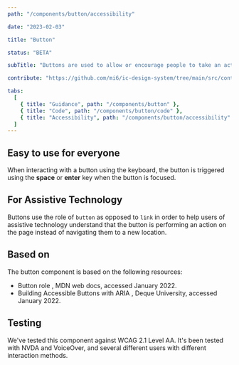 ```yaml
---
path: "/components/button/accessibility"

date: "2023-02-03"

title: "Button"

status: "BETA"

subTitle: "Buttons are used to allow or encourage people to take an action."

contribute: "https://github.com/mi6/ic-design-system/tree/main/src/content/structured/components/button"

tabs:
  [
    { title: "Guidance", path: "/components/button" },
    { title: "Code", path: "/components/button/code" },
    { title: "Accessibility", path: "/components/button/accessibility" },
  ]
---
```


## Easy to use for everyone

When interacting with a button using the keyboard, the button is triggered using the **space** or **enter** key when the button is focused.

## For Assistive Technology

Buttons use the role of `button` as opposed to `link` in order to help users of assistive technology understand that the button is performing an action on the page instead of navigating them to a new location.

## Based on

The button component is based on the following resources:

<ul>
  <li>
    <ic-link
      target="_blank"
      href="https://developer.mozilla.org/en-US/docs/Web/Accessibility/ARIA/Roles/button_role"
      rel="noreferer noopener nofollow"
    >
      Button role
    </ic-link>
    , MDN web docs, accessed January 2022.
  </li>
  <li>
    <ic-link
      target="_blank"
      href="https://www.deque.com/blog/accessible-aria-buttons/"
      rel="noreferer noopener nofollow"
    >
      Building Accessible Buttons with ARIA
    </ic-link>
    , Deque University, accessed January 2022.
  </li>
</ul>

## Testing

We've tested this component against WCAG 2.1 Level AA. It's been tested with NVDA and VoiceOver, and several different users with different interaction methods.
